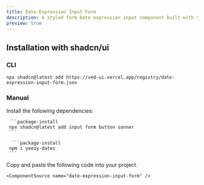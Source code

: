 ```yaml
---
title: Date Expression Input Form
description: A styled form Date expression input component built with Shadcn UI, using Zod for schema validation and React Hook Form for form management.
preview: true
---
```


<ComponentTabs name="date-expression-input-form" />

## Installation with shadcn/ui

### CLI

```package-install
npx shadcn@latest add https://ved-ui.vercel.app/registry/date-expression-input-form.json
```

### Manual

<Steps>
  <Step>
     Install the following dependencies:

     ```package-install
     npx shadcn@latest add input form button sonner
     ```

      ```package-install
     npm i yeezy-dates
     ```

  </Step>
  <Step>
    Copy and paste the following code into your project.

    <ComponentSource name="date-expression-input-form" />

  </Step>
</Steps>
